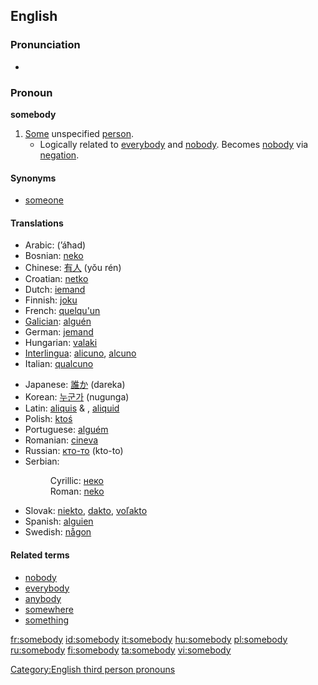 ==English==

===Pronunciation===
* {{audio|en-us-somebody.ogg|Audio (US)}}

===Pronoun===
'''somebody'''

# [[some|Some]] unspecified [[person]].
#* Logically related to [[everybody]] and [[nobody]].  Becomes [[nobody]] via [[negation]].

====Synonyms====
* [[someone]]

====Translations====
{{trans-top|some unspecified person}}
* Arabic: {{ARchar|[[احد]]}} (’áħad)
* Bosnian: [[neko#Bosnian|neko]]
* Chinese: [[有人]] (yǒu rén)
* Croatian: [[netko#Croatian|netko]]
* Dutch: [[iemand]]
* Finnish: [[joku]]
* French: [[quelqu'un]]
* [[Galician]]: [[alguén]]
* German: [[jemand]]
* Hungarian: [[valaki]]
* [[Interlingua]]: [[alicuno]], [[alcuno]]
* Italian: [[qualcuno]]
{{trans-mid}}
* Japanese: [[誰か]] (dareka)
* Korean: [[누군가]] (nugunga)
* Latin: [[aliquis]] {{m}} & {{f}}, [[aliquid]] {{n}}
* Polish: [[ktoś]]
* Portuguese: [[alguém]]
* Romanian: [[cineva]]
* Russian: [[кто-то]] (kto-to)
* Serbian:
*: Cyrillic: [[неко#Serbian|неко]]
*: Roman: [[neko#Serbian|neko]]
* Slovak: [[niekto#Slovak|niekto]], [[dakto#Slovak|dakto]], [[voľakto]]
* Spanish: [[alguien]]
* Swedish: [[någon]]
{{trans-bottom}}

====Related terms====
* [[nobody]]
* [[everybody]]
* [[anybody]]
* [[somewhere]]
* [[something]]

[[Category:English third person pronouns]]

[[fr:somebody]]
[[id:somebody]]
[[it:somebody]]
[[hu:somebody]]
[[pl:somebody]]
[[ru:somebody]]
[[fi:somebody]]
[[ta:somebody]]
[[vi:somebody]]